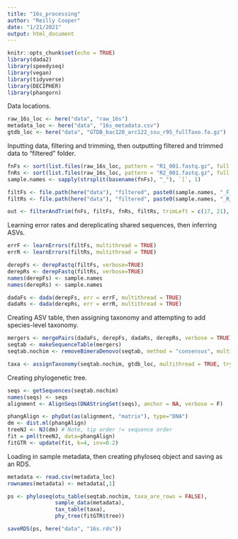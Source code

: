 ```yaml
---
title: "16s_processing"
author: "Reilly Cooper"
date: "1/21/2021"
output: html_document
---
```


```r
knitr::opts_chunk$set(echo = TRUE)
library(dada2)
library(speedyseq)
library(vegan)
library(tidyverse)
library(DECIPHER)
library(phangorn)
```

Data locations.
```r
raw_16s_loc <- here("data", "raw_16s")
metadata_loc <- here("data", "16s_metadata.csv")
gtdb_loc <- here("data", "GTDB_bac120_arc122_ssu_r95_fullTaxo.fa.gz")
```

Inputting data, filtering and trimming, then outputting filtered and trimmed data to "filtered" folder.
```r
fnFs <- sort(list.files(raw_16s_loc, pattern = "R1_001.fastq.gz", full.names = TRUE))
fnRs <- sort(list.files(raw_16s_loc, pattern = "R2_001.fastq.gz", full.names = TRUE))
sample.names <- sapply(strsplit(basename(fnFs), "_"), `[`, 1)

filtFs <- file.path(here("data"), "filtered", paste0(sample.names, "_F_filt.fastq.gz"))
filtRs <- file.path(here("data"), "filtered", paste0(sample.names, "_R_filt.fastq.gz"))

out <- filterAndTrim(fnFs, filtFs, fnRs, filtRs, trimLeft = c(17, 21), maxN = 0, maxEE = c(2,2), truncQ = 2, rm.phix = TRUE, compress = TRUE, multithread = TRUE)
```

Learning error rates and dereplicating shared sequences, then inferring ASVs.
```r
errF <- learnErrors(filtFs, multithread = TRUE)
errR <- learnErrors(filtRs, multithread = TRUE)

derepFs <- derepFastq(filtFs, verbose=TRUE)
derepRs <- derepFastq(filtRs, verbose=TRUE)
names(derepFs) <- sample.names
names(derepRs) <- sample.names

dadaFs <- dada(derepFs, err = errF, multithread = TRUE)
dadaRs <- dada(derepRs, err = errR, multithread = TRUE)
```

Creating ASV table, then assigning taxonomy and attempting to add species-level taxonomy.
```r
mergers <- mergePairs(dadaFs, derepFs, dadaRs, derepRs, verbose = TRUE)
seqtab <- makeSequenceTable(mergers)
seqtab.nochim <- removeBimeraDenovo(seqtab, method = "consensus", multithread = TRUE, verbose = TRUE)

taxa <- assignTaxonomy(seqtab.nochim, gtdb_loc, multithread = TRUE, tryRC = TRUE)
```

Creating phylogenetic tree.
```r
seqs <- getSequences(seqtab.nochim)
names(seqs) <- seqs
alignment <- AlignSeqs(DNAStringSet(seqs), anchor = NA, verbose = F)

phangAlign <- phyDat(as(alignment, "matrix"), type="DNA")
dm <- dist.ml(phangAlign)
treeNJ <- NJ(dm) # Note, tip order != sequence order
fit = pml(treeNJ, data=phangAlign)
fitGTR <- update(fit, k=4, inv=0.2)
```

Loading in sample metadata, then creating phyloseq object and saving as an RDS.
```r
metadata <- read.csv(metadata_loc)
rownames(metadata) <- metadata[,1]

ps <- phyloseq(otu_table(seqtab.nochim, taxa_are_rows = FALSE),
               sample_data(metadata),
               tax_table(taxa),
               phy_tree(fitGTR$tree))

saveRDS(ps, here("data", "16s.rds"))
```

